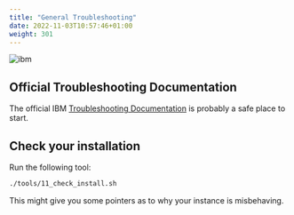 ```yaml
---
title: "General Troubleshooting"
date: 2022-11-03T10:57:46+01:00
weight: 301
---
```




![ibm](./../images/ibm/automation-welcome-tour.gif)


## Official Troubleshooting Documentation



The official IBM <a href="https://www.ibm.com/docs/en/cloud-paks/cloud-pak-watson-aiops/3.6.0?topic=troubleshooting" target="_blank" >Troubleshooting Documentation</a> is probably a safe place to start.




## Check your installation 

Run the following tool:

```bash
./tools/11_check_install.sh
```

This might give you some pointers as to why your instance is misbehaving.